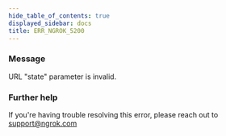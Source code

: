 ```yaml
---
hide_table_of_contents: true
displayed_sidebar: docs
title: ERR_NGROK_5200
---
```


### Message

URL "state" parameter is invalid.

### Further help

If you're having trouble resolving this error, please reach out to [support@ngrok.com](mailto:support@ngrok.com?subject=Help%20with%20ERR_NGROK_5200)
